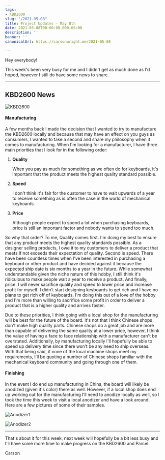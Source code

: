 ```yaml
---
tags:
- KBD2600
slug: "/2021-05-08"
title: Project Updates - May 8th
date: 2021-05-08T00:00:00.000-06:00
description: ''
banner: ''
canonicalUrl: https://carsonwright.me/2021-05-08

---
```

Hey everybody!

This week's been very busy for me and I didn't get as much done as I'd hoped, however I still do have some news to share.

***

## KBD2600 News

![KBD2600](./kbd-2600.png)

#### Manufacturing

A few months back I made the decision that I wanted to try to manufacture the KBD2600 locally and because that may have an effect on you guys as consumers, I wanted to take a second and share my philosophy when it comes to manufacturing. When I'm looking for a manufacturer, I have three main priorities that I look for in the following order:

1. **Quality**

   When you pay as much for something as we often do for keyboards, it's important that the product meets the highest quality standard possible.
2. **Speed**

   I don't think it's fair for the customer to have to wait upwards of a year to receive something as is often the case in the world of mechanical keyboards.
3. **Price**

   Although people expect to spend a lot when purchasing keyboards, price is still an important factor and nobody wants to spend too much.

So why that order? To me, Quality comes first. I'm doing my best to ensure that any product meets the highest quality standards possible. As a designer selling products, I owe it to my customers to deliver a product that meets if not exceeds their expectation of quality. Second is speed. There have been countless times when I've been interested in purchasing a keyboard or other product and have decided against it because the expected ship date is six months to a year in the future. While somewhat understandable given the niche nature of this hobby, I still think it's ridiculous to make people wait a year to receive a product. And finally, price. I will never sacrifice quality and speed to lower price and increase profit for myself. I didn't start designing keyboards to get rich and I have no plans to get rich off of keyboards, I'm doing this out of a love of the hobby and I'm more than willing to sacrifice some profit in order to deliver a product that is a higher quality and arrives faster.

Due to these priorities, I think going with a local shop for the manufacturing will be best for the future of the board. It's not that I think Chinese shops don't make high quality parts. Chinese shops do a great job and are more than capable of delivering the same quality at a lower price, however, I think the value of having a face to face relationship with a manufacturer can't be overstated. Additionally, by manufacturing locally I'll hopefully be able to speed up delivery time since there won't be any need to ship overseas. With that being said, if none of the local machine shops meet my requirements, I'll be quoting a number of Chinese shops familiar with the mechanical keyboard community and going through one of them.

#### Finishing

In the event I do end up manufacturing in China, the board will likely be anodized (given it's color) there as well. However, if a local shop does end up working out for the manufacturing I'll need to anodize locally as well, so I took the time this week to visit a local anodizer and have a look around. Here are a few pictures of some of their samples.

![Anodizer1](./IMG_3275.jpg)

![Anodizer2](./IMG_3276.jpg)

***

That's about it for this week, next week will hopefully be a bit less busy and I'll have some more time to make progress on the KBD2600 and Parcel.

Carson